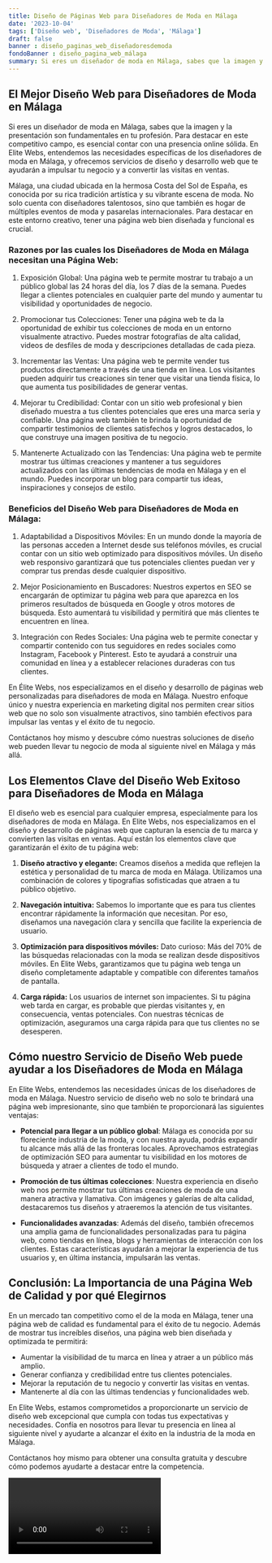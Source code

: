 ```yaml
---
title: Diseño de Páginas Web para Diseñadores de Moda en Málaga
date: '2023-10-04'
tags: ['Diseño web', 'Diseñadores de Moda', 'Málaga']
draft: false
banner : diseño_paginas_web_diseñadoresdemoda
fondoBanner : diseño_pagina_web_málaga
summary: Si eres un diseñador de moda en Málaga, sabes que la imagen y la presentación son fundamentales en tu profesión. Para destacar en este competitivo campo, es esencial contar con una presencia online sólida. En Elite Webs, entendemos las necesidades específicas de los diseñadores de moda en Málaga, y ofrecemos servicios de diseño y desarrollo web que te ayudarán a impulsar tu negocio y a convertir las visitas en ventas.
---
```


## El Mejor Diseño Web para Diseñadores de Moda en Málaga

Si eres un diseñador de moda en Málaga, sabes que la imagen y la presentación son fundamentales en tu profesión. Para destacar en este competitivo campo, es esencial contar con una presencia online sólida. En Elite Webs, entendemos las necesidades específicas de los diseñadores de moda en Málaga, y ofrecemos servicios de diseño y desarrollo web que te ayudarán a impulsar tu negocio y a convertir las visitas en ventas.

Málaga, una ciudad ubicada en la hermosa Costa del Sol de España, es conocida por su rica tradición artística y su vibrante escena de moda. No solo cuenta con diseñadores talentosos, sino que también es hogar de múltiples eventos de moda y pasarelas internacionales. Para destacar en este entorno creativo, tener una página web bien diseñada y funcional es crucial.

### Razones por las cuales los Diseñadores de Moda en Málaga necesitan una Página Web:

1. Exposición Global: Una página web te permite mostrar tu trabajo a un público global las 24 horas del día, los 7 días de la semana. Puedes llegar a clientes potenciales en cualquier parte del mundo y aumentar tu visibilidad y oportunidades de negocio.

2. Promocionar tus Colecciones: Tener una página web te da la oportunidad de exhibir tus colecciones de moda en un entorno visualmente atractivo. Puedes mostrar fotografías de alta calidad, videos de desfiles de moda y descripciones detalladas de cada pieza.

3. Incrementar las Ventas: Una página web te permite vender tus productos directamente a través de una tienda en línea. Los visitantes pueden adquirir tus creaciones sin tener que visitar una tienda física, lo que aumenta tus posibilidades de generar ventas.

4. Mejorar tu Credibilidad: Contar con un sitio web profesional y bien diseñado muestra a tus clientes potenciales que eres una marca seria y confiable. Una página web también te brinda la oportunidad de compartir testimonios de clientes satisfechos y logros destacados, lo que construye una imagen positiva de tu negocio.

5. Mantenerte Actualizado con las Tendencias: Una página web te permite mostrar tus últimas creaciones y mantener a tus seguidores actualizados con las últimas tendencias de moda en Málaga y en el mundo. Puedes incorporar un blog para compartir tus ideas, inspiraciones y consejos de estilo.

### Beneficios del Diseño Web para Diseñadores de Moda en Málaga:

1. Adaptabilidad a Dispositivos Móviles: En un mundo donde la mayoría de las personas acceden a Internet desde sus teléfonos móviles, es crucial contar con un sitio web optimizado para dispositivos móviles. Un diseño web responsivo garantizará que tus potenciales clientes puedan ver y comprar tus prendas desde cualquier dispositivo.

2. Mejor Posicionamiento en Buscadores: Nuestros expertos en SEO se encargarán de optimizar tu página web para que aparezca en los primeros resultados de búsqueda en Google y otros motores de búsqueda. Esto aumentará tu visibilidad y permitirá que más clientes te encuentren en línea.

3. Integración con Redes Sociales: Una página web te permite conectar y compartir contenido con tus seguidores en redes sociales como Instagram, Facebook y Pinterest. Esto te ayudará a construir una comunidad en línea y a establecer relaciones duraderas con tus clientes.

En Élite Webs, nos especializamos en el diseño y desarrollo de páginas web personalizadas para diseñadores de moda en Málaga. Nuestro enfoque único y nuestra experiencia en marketing digital nos permiten crear sitios web que no solo son visualmente atractivos, sino también efectivos para impulsar las ventas y el éxito de tu negocio.

Contáctanos hoy mismo y descubre cómo nuestras soluciones de diseño web pueden llevar tu negocio de moda al siguiente nivel en Málaga y más allá.

<GifSeo />

<Cta />

## Los Elementos Clave del Diseño Web Exitoso para Diseñadores de Moda en Málaga

El diseño web es esencial para cualquier empresa, especialmente para los diseñadores de moda en Málaga. En Elite Webs, nos especializamos en el diseño y desarrollo de páginas web que capturan la esencia de tu marca y convierten las visitas en ventas. Aquí están los elementos clave que garantizarán el éxito de tu página web:

1. **Diseño atractivo y elegante:** Creamos diseños a medida que reflejen la estética y personalidad de tu marca de moda en Málaga. Utilizamos una combinación de colores y tipografías sofisticadas que atraen a tu público objetivo.

2. **Navegación intuitiva:** Sabemos lo importante que es para tus clientes encontrar rápidamente la información que necesitan. Por eso, diseñamos una navegación clara y sencilla que facilite la experiencia de usuario.

3. **Optimización para dispositivos móviles:** Dato curioso: Más del 70% de las búsquedas relacionadas con la moda se realizan desde dispositivos móviles. En Elite Webs, garantizamos que tu página web tenga un diseño completamente adaptable y compatible con diferentes tamaños de pantalla.

4. **Carga rápida:** Los usuarios de internet son impacientes. Si tu página web tarda en cargar, es probable que pierdas visitantes y, en consecuencia, ventas potenciales. Con nuestras técnicas de optimización, aseguramos una carga rápida para que tus clientes no se desesperen.

## Cómo nuestro Servicio de Diseño Web puede ayudar a los Diseñadores de Moda en Málaga

En Elite Webs, entendemos las necesidades únicas de los diseñadores de moda en Málaga. Nuestro servicio de diseño web no solo te brindará una página web impresionante, sino que también te proporcionará las siguientes ventajas:

- **Potencial para llegar a un público global**: Málaga es conocida por su floreciente industria de la moda, y con nuestra ayuda, podrás expandir tu alcance más allá de las fronteras locales. Aprovechamos estrategias de optimización SEO para aumentar tu visibilidad en los motores de búsqueda y atraer a clientes de todo el mundo.

- **Promoción de tus últimas colecciones**: Nuestra experiencia en diseño web nos permite mostrar tus últimas creaciones de moda de una manera atractiva y llamativa. Con imágenes y galerías de alta calidad, destacaremos tus diseños y atraeremos la atención de tus visitantes.

- **Funcionalidades avanzadas**: Además del diseño, también ofrecemos una amplia gama de funcionalidades personalizadas para tu página web, como tiendas en línea, blogs y herramientas de interacción con los clientes. Estas características ayudarán a mejorar la experiencia de tus usuarios y, en última instancia, impulsarán las ventas.

## Conclusión: La Importancia de una Página Web de Calidad y por qué Elegirnos

En un mercado tan competitivo como el de la moda en Málaga, tener una página web de calidad es fundamental para el éxito de tu negocio. Además de mostrar tus increíbles diseños, una página web bien diseñada y optimizada te permitirá:

- Aumentar la visibilidad de tu marca en línea y atraer a un público más amplio.
- Generar confianza y credibilidad entre tus clientes potenciales.
- Mejorar la reputación de tu negocio y convertir las visitas en ventas.
- Mantenerte al día con las últimas tendencias y funcionalidades web.

En Elite Webs, estamos comprometidos a proporcionarte un servicio de diseño web excepcional que cumpla con todas tus expectativas y necesidades. Confía en nosotros para llevar tu presencia en línea al siguiente nivel y ayudarte a alcanzar el éxito en la industria de la moda en Málaga.

Contáctanos hoy mismo para obtener una consulta gratuita y descubre cómo podemos ayudarte a destacar entre la competencia.

<Video />

<CtaBot job='Diseñadores de Moda' city='Málaga'/>

<Gmaps query='Málaga+españa+maps' />